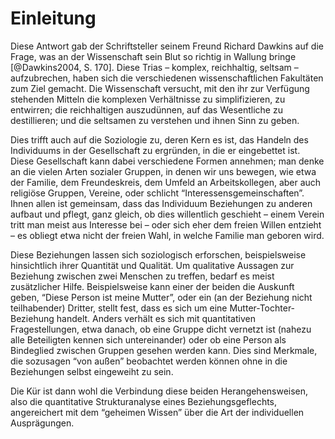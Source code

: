 \cleardoublepage

# Einleitung
\epigraphhead[50]{\epigraph{\textit{The world is a thing of utter inordinate complexity and richness and strangeness that is absolutely awesome.}}{\textsc{Douglas Adams}}}
\vspace{1.5cm}

Diese Antwort gab der Schriftsteller seinem Freund Richard Dawkins auf die Frage, was an der Wissenschaft sein Blut so richtig in Wallung bringe [@Dawkins2004, S. 170].
Diese Trias -- komplex, reichhaltig, seltsam -- aufzubrechen, haben sich die verschiedenen wissenschaftlichen Fakultäten zum Ziel gemacht.
Die Wissenschaft versucht, mit den ihr zur Verfügung stehenden Mitteln die komplexen Verhältnisse zu simplifizieren, zu entwirren;
die reichhaltigen auszudünnen, auf das Wesentliche zu destillieren; und die seltsamen zu verstehen und ihnen Sinn zu geben.

Dies trifft auch auf die Soziologie zu, deren Kern es ist, das Handeln des Individuums in der Gesellschaft zu ergründen, in die er eingebettet ist.
Diese Gesellschaft kann dabei verschiedene Formen annehmen; man denke an die vielen Arten sozialer Gruppen, in denen wir uns bewegen, wie etwa der Familie, dem Freundeskreis, dem Umfeld an Arbeitskollegen, aber auch religiöse Gruppen, Vereine, oder schlicht "Interessensgemeinschaften".
Ihnen allen ist gemeinsam, dass das Individuum Beziehungen zu anderen aufbaut und pflegt, ganz gleich, ob dies willentlich geschieht -- einem Verein tritt man meist aus Interesse bei -- oder sich eher dem freien Willen entzieht -- es obliegt etwa nicht der freien Wahl, in welche Familie man geboren wird.

Diese Beziehungen lassen sich soziologisch erforschen, beispielsweise hinsichtlich ihrer Quantität und Qualität.
Um qualitative Aussagen zur Beziehung zwischen zwei Menschen zu treffen, bedarf es meist zusätzlicher Hilfe.
Beispielsweise kann einer der beiden die Auskunft geben, "Diese Person ist meine Mutter", oder ein (an der Beziehung nicht teilhabender) Dritter, stellt fest, dass es sich um eine Mutter-Tochter-Beziehung handelt.
Anders verhält es sich mit quantitativen Fragestellungen, etwa danach, ob eine Gruppe dicht vernetzt ist (nahezu alle Beteiligten kennen sich untereinander) oder ob eine Person als Bindeglied zwischen Gruppen gesehen werden kann.
Dies sind Merkmale, die sozusagen "von außen" beobachtet werden können ohne in die Beziehungen selbst eingeweiht zu sein.

Die Kür ist dann wohl die Verbindung diese beiden Herangehensweisen, also die quantitative Strukturanalyse eines Beziehungsgeflechts, angereichert mit dem "geheimen Wissen" über die Art der individuellen Ausprägungen.
